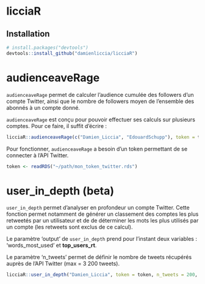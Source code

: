 licciaR
================

## Installation

``` r
# install.packages("devtools")
devtools::install_github("damienliccia/licciaR")
```
audienceaveRage
================

`audienceaveRage` permet de calculer l'audience cumulée des followers d'un compte Twitter, ainsi que le nombre de followers moyen de l'ensemble des abonnés à un compte donné.

`audienceaveRage` est conçu pour pouvoir effectuer ses calculs sur plusieurs comptes. Pour ce faire, il suffit d'écrire :

```r
licciaR::audienceaveRage(c("Damien_Liccia", "EdouardSchupp"), token = token)
```

Pour fonctionner, `audienceaveRage` a besoin d'un token permettant de se connecter à l'API Twitter.

```r
token <- readRDS("~/path/mon_token_twitter.rds")
```

user_in_depth (beta)
================

`user_in_depth` permet d'analyser en profondeur un compte Twitter. Cette fonction permet notamment de générer un classement des comptes les plus retweetés par un utilisateur et de de déterminer les mots les plus utilisés par un compte (les retweets sont exclus de ce calcul).

Le paramètre 'output' de `user_in_depth` prend pour l'instant deux variables : 'words_most_used' et **top_users_rt**.

Le paramètre 'n_tweets' permet de définir le nombre de tweets récupérés auprès de l'API Twitter (max = 3 200 tweets).


```r
licciaR::user_in_depth("Damien_Liccia", token = token, n_tweets = 200, output = "words_most_used")
```
